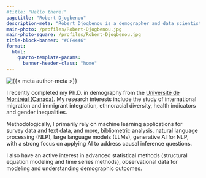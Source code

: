 ```yaml
---
#title: "Hello there!"
pagetitle: "Robert Djogbenou"
description-meta: "Robert Djogbenou is a demographer and data scientist."
main-photo: /profiles/Robert-Djogbenou.jpg
main-photo-square: /profiles/Robert-Djogbenou.jpg
title-block-banner: "#CF4446"
format:
  html:
    quarto-template-params:
      banner-header-class: "home"
---
```


::: {.grid}

::: {.g-col-12 .g-col-sm-4}

```{=html}
<div class="grid" style="--bs-columns: 5; row-gap: 0;">
  <div class="g-col-1 g-col-sm-0"></div>
  <div class="g-col-3 g-col-sm-5">
    <picture>
      <source media="(max-width: 576px)" srcset="{{< meta main-photo-square >}}">
      <source media="(min-width: 576px)" srcset="{{< meta main-photo >}}">
      <img class="img-fluid" src="{{< meta main-photo >}}" alt="{{< meta author-meta >}}">
    </picture>
  </div>
  <div class="g-col-1 g-col-sm-0"></div>
</div>
```

:::

::: {.g-col-12 .g-col-sm-8}

I recently completed my Ph.D. in demography from the [Université de Montréal (Canada)](https://demo.umontreal.ca/accueil/).
My research interests include the study of international migration and immigrant integration, ethnoracial diversity, health indicators and gender inequalities. 

Methodologically, I primarily rely on machine learning applications for survey data and text data, and more, bibliometric analysis, natural language processing (NLP), large language models (LLMs), generative AI for NLP, with a strong focus on applying AI to address causal inference questions. 

I also have an active interest in advanced statistical methods (structural equation modeling and time series methods), observational data for modeling and understanding demographic outcomes.


:::

:::


